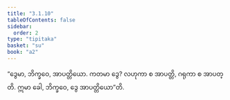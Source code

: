 ```yaml
---
title: "3.1.10"
tableOfContents: false
sidebar:
  order: 2
type: "tipitaka"
basket: "su"
book: "a2"
---
```



<DynamicBreadcrumb />

<Division number="128" book="a2">

<Paragraph number="213" book="a2">
“ဒွေမာ, ဘိက္ခဝေ, အာပတ္တိယော. ကတမာ ဒွေ? လဟုကာ စ အာပတ္တိ, ဂရုကာ စ အာပတ္တိ. ဣမာ ခေါ, ဘိက္ခဝေ, ဒွေ အာပတ္တိယော”တိ.
</Paragraph>
</Division>